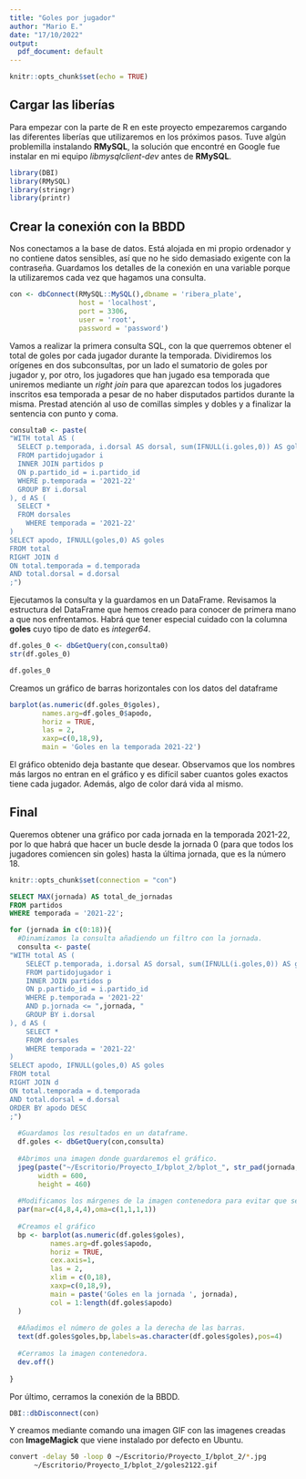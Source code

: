 ```yaml
---
title: "Goles por jugador"
author: "Mario E."
date: "17/10/2022"
output:
  pdf_document: default
---
```


```r
knitr::opts_chunk$set(echo = TRUE)
```

## Cargar las liberías

Para empezar con la parte de R en este proyecto empezaremos cargando las diferentes liberías que utilizaremos en los próximos pasos. Tuve algún problemilla instalando **RMySQL**, la solución que encontré en Google fue instalar en mi equipo _libmysqlclient-dev_ antes de **RMySQL**.

```r
library(DBI)
library(RMySQL)
library(stringr)
library(printr)
```

## Crear la conexión con la BBDD

Nos conectamos a la base de datos. Está alojada en mi propio ordenador y no contiene datos sensibles, así que no he sido demasiado exigente con la contraseña. Guardamos los detalles de la conexión en una variable porque la utilizaremos cada vez que hagamos una consulta.

```r
con <- dbConnect(RMySQL::MySQL(),dbname = 'ribera_plate', 
                 host = 'localhost', 
                 port = 3306,
                 user = 'root',
                 password = 'password')
```

Vamos a realizar la primera consulta SQL, con la que querremos obtener el total de goles por cada jugador durante la temporada.
Dividiremos los orígenes en dos subconsultas, por un lado el sumatorio de goles por jugador y, por otro, los jugadores que han jugado esa temporada que uniremos mediante un _right join_ para que aparezcan todos los jugadores inscritos esa temporada a pesar de no haber disputados partidos durante la misma.
Prestad atención al uso de comillas simples y dobles y a finalizar la sentencia con punto y coma.

```r
consulta0 <- paste(
"WITH total AS (
  SELECT p.temporada, i.dorsal AS dorsal, sum(IFNULL(i.goles,0)) AS goles
  FROM partidojugador i
  INNER JOIN partidos p
  ON p.partido_id = i.partido_id
  WHERE p.temporada = '2021-22'
  GROUP BY i.dorsal
), d AS (
  SELECT *
  FROM dorsales
	WHERE temporada = '2021-22'
)
SELECT apodo, IFNULL(goles,0) AS goles
FROM total
RIGHT JOIN d
ON total.temporada = d.temporada
AND total.dorsal = d.dorsal
;")
```

Ejecutamos la consulta y la guardamos en un DataFrame. Revisamos la estructura del DataFrame que hemos creado para conocer de primera mano a que nos enfrentamos. Habrá que tener especial cuidado con la columna **goles** cuyo tipo de dato es _integer64_.

```r
df.goles_0 <- dbGetQuery(con,consulta0)
str(df.goles_0)
```

```r
df.goles_0
```


Creamos un gráfico de barras horizontales con los datos del dataframe

```r
barplot(as.numeric(df.goles_0$goles),
        names.arg=df.goles_0$apodo,
        horiz = TRUE,
        las = 2,
        xaxp=c(0,18,9),
        main = 'Goles en la temporada 2021-22')
```

El gráfico obtenido deja bastante que desear. Observamos que los nombres más largos no entran en el gráfico y es difícil saber cuantos goles exactos tiene cada jugador. Además, algo de color dará vida al mismo.

## Final

Queremos obtener una gráfico por cada jornada en la temporada 2021-22, por lo que habrá que hacer un bucle desde la jornada 0 (para que todos los jugadores comiencen sin goles) hasta la última jornada, que es la número 18.

```r
knitr::opts_chunk$set(connection = "con")
```


```sql
SELECT MAX(jornada) AS total_de_jornadas
FROM partidos
WHERE temporada = '2021-22';
```



```r
for (jornada in c(0:18)){
  #Dinamizamos la consulta añadiendo un filtro con la jornada.
  consulta <- paste(
"WITH total AS (
	SELECT p.temporada, i.dorsal AS dorsal, sum(IFNULL(i.goles,0)) AS goles
	FROM partidojugador i
	INNER JOIN partidos p
	ON p.partido_id = i.partido_id
	WHERE p.temporada = '2021-22'
	AND p.jornada <= ",jornada, "
	GROUP BY i.dorsal
), d AS (
	SELECT *
	FROM dorsales
	WHERE temporada = '2021-22'
)
SELECT apodo, IFNULL(goles,0) AS goles
FROM total
RIGHT JOIN d
ON total.temporada = d.temporada
AND total.dorsal = d.dorsal
ORDER BY apodo DESC
;")
  
  #Guardamos los resultados en un dataframe.
  df.goles <- dbGetQuery(con,consulta)
  
  #Abrimos una imagen donde guardaremos el gráfico.
  jpeg(paste("~/Escritorio/Proyecto_I/bplot_2/bplot_", str_pad(jornada,2,side="left",pad = 0),".jpg"), 
       width = 600,
       height = 460)
  
  #Modificamos los márgenes de la imagen contenedora para evitar que se corte el gráfico.
  par(mar=c(4,8,4,4),oma=c(1,1,1,1))
  
  #Creamos el gráfico
  bp <- barplot(as.numeric(df.goles$goles),
          names.arg=df.goles$apodo,
          horiz = TRUE,
          cex.axis=1,
          las = 2,
          xlim = c(0,18),
          xaxp=c(0,18,9),
          main = paste('Goles en la jornada ', jornada),
          col = 1:length(df.goles$apodo)
  )
  
  #Añadimos el número de goles a la derecha de las barras.
  text(df.goles$goles,bp,labels=as.character(df.goles$goles),pos=4)
  
  #Cerramos la imagen contenedora.
  dev.off()
  
} 
```

Por último, cerramos la conexión de la BBDD.

```r
DBI::dbDisconnect(con)
```

Y creamos mediante comando una imagen GIF con las imagenes creadas con **ImageMagick** que viene instalado por defecto en Ubuntu.

```bash
convert -delay 50 -loop 0 ~/Escritorio/Proyecto_I/bplot_2/*.jpg 
      ~/Escritorio/Proyecto_I/bplot_2/goles2122.gif
```

